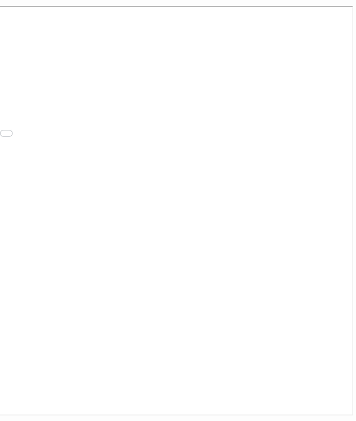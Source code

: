 <div style= "float:right;position: relative; top: 50px; right: -220px">
<iframe src="projects/NLP_FINAL.html" width="1300" height="1100"></iframe>
</div>